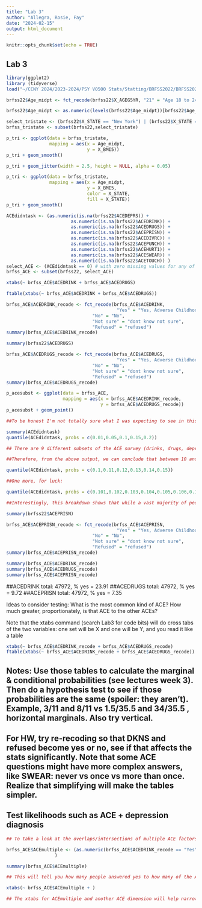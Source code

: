 ---
title: "Lab 3"
author: "Allegra, Rosie, Fay"
date: "2024-02-15"
output: html_document
---

```{r setup, include=FALSE}
knitr::opts_chunk$set(echo = TRUE)
```

## Lab 3


```{r}
library(ggplot2)
library (tidyverse)
load("~/CCNY 2024/2023-2024/PSY V0500 Stats/Statting/BRFSS2022/BRFSS2022_rev.RData")
```
```{r}
brfss22$Age_midpt <- fct_recode(brfss22$X_AGEG5YR, "21" = "Age 18 to 24", "27" = "Age 25 to 29", "32" = "Age 30 to 34", "37" = "Age 35 to 39", "42" = "Age 40 to 44", "47" = "Age 45 to 49", "52" = "Age 50 to 54", "57" = "Age 55 to 59", "62" = "Age 60 to 64", "67" = "Age 65 to 69", "72" = "Age 70 to 74", "77" = "Age 75 to 79", "82" = "Age 80 or older", NULL = "Don't know/Refused/Missing")

brfss22$Age_midpt <- as.numeric(levels(brfss22$Age_midpt))[brfss22$Age_midpt]
```

```{r}
select_tristate <- (brfss22$X_STATE == "New York") | (brfss22$X_STATE == "New Jersey") | (brfss22$X_STATE == "Connecticut")
brfss_tristate <- subset(brfss22,select_tristate)
```

```{r}
p_tri <- ggplot(data = brfss_tristate,
                mapping = aes(x = Age_midpt, 
                              y = X_BMI5))
p_tri + geom_smooth()

```

```{r}
p_tri + geom_jitter(width = 2.5, height = NULL, alpha = 0.05)

```

```{r}
p_tri <- ggplot(data = brfss_tristate,
                mapping = aes(x = Age_midpt,
                              y = X_BMI5,
                              color = X_STATE,
                              fill = X_STATE))
p_tri + geom_smooth()
```

```{r}
ACEdidntask <- (as.numeric(is.na(brfss22$ACEDEPRS)) + 
                        as.numeric(is.na(brfss22$ACEDRINK)) +
                        as.numeric(is.na(brfss22$ACEDRUGS)) +
                        as.numeric(is.na(brfss22$ACEPRISN)) +
                        as.numeric(is.na(brfss22$ACEDIVRC)) +
                        as.numeric(is.na(brfss22$ACEPUNCH)) +
                        as.numeric(is.na(brfss22$ACEHURT1)) +
                        as.numeric(is.na(brfss22$ACESWEAR)) +
                        as.numeric(is.na(brfss22$ACETOUCH)) )
select_ACE <- (ACEdidntask == 0) # with zero missing values for any of ACE questions
brfss_ACE <- subset(brfss22, select_ACE)
```

```{r}
xtabs(~ brfss_ACE$ACEDRINK + brfss_ACE$ACEDRUGS)
```

```{r}
ftable(xtabs(~ brfss_ACE$ACEDRINK + brfss_ACE$ACEDRUGS))
```

```{r}
brfss_ACE$ACEDRINK_recode <- fct_recode(brfss_ACE$ACEDRINK,
                                         "Yes" = "Yes, Adverse Childhood Exper, lived with someone who was a problem drinker or alcoholic",
                                "No" = "No", 
                                "Not sure" = "dont know not sure",
                                "Refused" = "refused")
summary(brfss_ACE$ACEDRINK_recode)
```
```{r}
summary(brfss22$ACEDRUGS)
```



```{r}
brfss_ACE$ACEDRUGS_recode <- fct_recode(brfss_ACE$ACEDRUGS,
                                         "Yes" = "Yes, Adverse Childhood Exper, lived with someone who used illegal street drugs or who abused prescription medications",
                                "No" = "No", 
                                "Not sure" = "dont know not sure",
                                "Refused" = "refused")
summary(brfss_ACE$ACEDRUGS_recode)
```
```{r}
p_acesubst <- ggplot(data = brfss_ACE,
                     mapping = aes(x = brfss_ACE$ACEDRINK_recode,
                                   y = brfss_ACE$ACEDRUGS_recode))
p_acesubst + geom_point()

##To be honest I'm not totally sure what I was expecting to see in this plot. I'm going to look into the appendix of Lab 3 and recode some more ACE data and then try another graph.
```


```{r}
summary(ACEdidntask)
quantile(ACEdidntask, probs = c(0.01,0.05,0.1,0.15,0.2))

## There are 9 different subsets of the ACE survey (drinks, drugs, depression, etc.). The ACEdidntask value set has been coded numerically so that a response of NA = yes is a 1, and a NA = no is a 0. If the subject responded NA to none of the ACE questions (meaning they answered all of them), they would have a value of 0 for ACEdidntask. If the subject responded NA to all 9 questions, they would have a value of 9 for ACEdidntask.
```
```{r}
##Therefore, from the above output, we can conclude that between 10 and 15% of respondents answered all 9 questions in the ACE set. So let's narrow that down further, for fun.

quantile(ACEdidntask, probs = c(0.1,0.11,0.12,0.13,0.14,0.15))
```

```{r}
##One more, for luck:

quantile(ACEdidntask, probs = c(0.101,0.102,0.103,0.104,0.105,0.106,0.107,0.108,0.109,0.11))

##Interestingly, this breakdown shows that while a vast majority of people were asked either all 9 ACE questions or none of the ACE questions, a few respondents were asked between 9 and 0 of the ACE questions.
```

```{r}
summary(brfss22$ACEPRISN)

brfss_ACE$ACEPRISN_recode <- fct_recode(brfss_ACE$ACEPRISN,
                                         "Yes" = "Yes, Adverse Childhood Exper, lived with someone who served time or was sentenced to serve time in a prison, jail, or other correctional facility",
                                "No" = "No", 
                                "Not sure" = "dont know not sure",
                                "Refused" = "refused")
summary(brfss_ACE$ACEPRISN_recode)
```

```{r}
summary(brfss_ACE$ACEDRINK_recode)
summary(brfss_ACE$ACEDRUGS_recode)
summary(brfss_ACE$ACEPRISN_recode)
```
##ACEDRINK total: 47972, % yes = 23.91
##ACEDRUGS total: 47972, % yes = 9.72
##ACEPRISN total: 47972, % yes = 7.35

Ideas to consider testing:
What is the most common kind of ACE?
How much greater, proportionately, is that ACE to the other ACEs?

Note that the xtabs command (search Lab3 for code bits) will do cross tabs of the two variables: one set will be X and one will be Y, and you read it like a table

```{r}
xtabs(~ brfss_ACE$ACEDRINK_recode + brfss_ACE$ACEDRUGS_recode)
ftable(xtabs(~ brfss_ACE$ACEDRINK_recode + brfss_ACE$ACEDRUGS_recode))
```
## Notes: Use those tables to calculate the marginal & conditional probabilities (see lectures week 3). Then do a hypothesis test to see if those probabilities are the same (spoiler: they aren't). Example, 3/11 and 8/11 vs 1.5/35.5 and 34/35.5 , horizontal marginals. Also try vertical.

## For HW, try re-recoding so that DKNS and refused become yes or no, see if that affects the stats significantly. Note that some ACE questions might have more complex answers, like SWEAR: never vs once vs more than once. Realize that simplifying will make the tables simpler.

## Test likelihoods such as ACE + depression diagnosis

```{r}
## To take a look at the overlaps/intersections of multiple ACE factors, finish filling in these codes:

brfss_ACE$ACEmultiple <- (as.numeric(brfss_ACE$ACEDRINK_recode == "Yes") + 
                  )

summary(brfss_ACE$ACEmultiple)

## This will tell you how many people answered yes to how many of the ACE subset

xtabs(~ brfss_ACE$ACEmultiple + )

## The xtabs for ACEmultiple and another ACE dimension will help narrow down how many people from each subset of the ACE have tagged how many of the ACE dimensions

```




